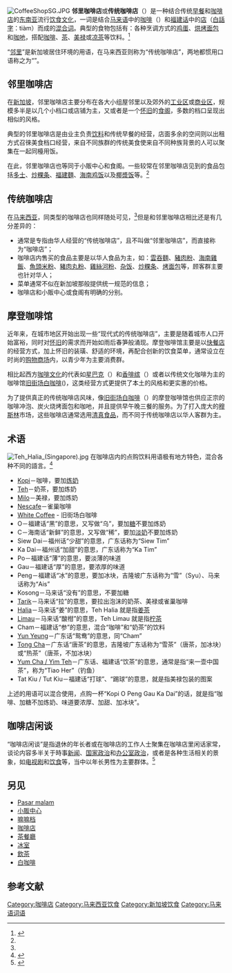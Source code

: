 {{NoteTA
|T=zh-my:传统咖啡店; zh-sg:邻里咖啡店; zh-hant:鄰里咖啡店;<!-- 内文使用有地域区分，因此仅作标题转换 -->
}}
[[File:CoffeeShopSG.JPG|thumb]]
'''邻里咖啡店'''或'''传统咖啡店'''（{{lang-ms|Kopitiam}}）是一种结合传统[[早餐|早餐]]和[[咖啡店|咖啡店]]的[[东南亚|东南亚]]流行[[饮食文化|饮食文化]]，{{lang|ms|Kopitiam}}一词是结合[[马来语|马来语]]中的[[咖啡|咖啡]]（{{lang|ms|kopi}}）和[[福建话|福建话]]中的[[店|店]]（[[白話字|白話字]]：tiàm）而成的[[混合词|混合词]]。典型的食物包括有：各种烹调方式的[[鸡蛋|鸡蛋]]、[[多士|烘烤面包]]和[[咖央醬|咖吔]]，搭配[[咖啡|咖啡]]、[[茶|茶]]、[[美禄|美禄]]或[[凉茶|凉茶]]等饮料。<ref name="lonely">{{cite book | language = en | author = Simon Richmond | title = Lonely Planet Malaysia, Singapore & Brunei | date = 2010年 | location =  | publisher = Lonely Planet | isbn = 1741048877 | pages = 68 }}</ref>

“[[邻里|邻里]]”是新加坡居住环境的用语，在马来西亚则称为“传统咖啡店”，两地都惯用口语称之为“{{lang|ms|kopi tiam}}”。

==邻里咖啡店==
在[[新加坡|新加坡]]，邻里咖啡店主要分布在各大小组屋邻里以及郊外的[[工业区|工业区]]或[[商业区|商业区]]，规模多半是以几个小档口或店铺为主，又或者是一个[[怀旧|怀旧]]的[[小販中心|食阁]]，多数的档口呈现出相似的风格。

典型的邻里咖啡店是由业主负责[[饮料|饮料]]和传统早餐的经营，店面多余的空间则以出租方式召徠美食档口经营，来自不同族群的传统美食使来自不同种族背景的人可以聚集在一起同檯用饭。

在此，邻里咖啡店也等同于小販中心和食阁。一些较常在邻里咖啡店见到的食品包括[[多士|多士]]、[[炒粿条|炒粿条]]、[[福建麵|福建麵]]、[[海南鸡饭|海南鸡饭]]以及[[椰漿饭|椰漿饭]]等。<ref name="lonely"/>

==传统咖啡店==
在[[马来西亚|马来西亚]]，同类型的咖啡店也同样随处可见，<ref name="lonely"/>但是和邻里咖啡店相比还是有几分差异的：
*通常是专指由华人经营的“传统咖啡店”，且不叫做“邻里咖啡店”，而直接称为“咖啡店”；
*咖啡店内售买的食品主要是以华人食品为主，如：[[雲吞麵|雲吞麵]]、[[豬肉粉|豬肉粉]]、[[海南雞飯|海南雞飯]]、[[魚頭米粉|魚頭米粉]]、[[豬肉丸粉|豬肉丸粉]]、[[雞絲河粉|雞絲河粉]]、[[杂饭|杂饭]]、[[炒粿条|炒粿条]]、[[烤面包|烤面包]]等，顾客群主要也针对华人；
*菜单通常不似在新加坡那般提供统一规范的信息；
*咖啡店和小販中心或食阁有明确的分别。

==摩登咖啡馆==
近年来，在城市地区开始出现一些“现代式的传统咖啡店”，主要是随着城市人口开始富裕，同时对[[怀旧|怀旧]]的需求而开始如雨后春笋般涌现。摩登咖啡馆主要是以[[快餐店|快餐店]]的经营方式，加上怀旧的装璜、舒适的环境，再配合创新的饮食菜单，通常设立在时尚的[[购物商场|购物商场]]内，以青少年为主要消费群。

相比起西方[[咖啡文化|咖啡文化]]的代表如[[星巴克|星巴克]]（{{lang|en|Starbucks}}）和[[香啡缤|香啡缤]]（{{lang|en|The Coffee Bean & Tea Leaf}}）或者以传统文化咖啡为主的咖啡馆[[旧街场白咖啡|旧街场白咖啡]]({{lan|en|Oldtown White Coffee}})，这类经营方式更提供了本土的风格和更实惠的价格。

为了提供真正的传统咖啡店风味，像[[旧街场白咖啡|旧街场白咖啡]]（{{lang|en|Oldtown White Coffee}}）的摩登咖啡馆也供应正宗的咖啡冲泡、炭火烧烤面包和咖吔，并且提供早午晚三餐的服务。为了打入庞大的[[穆斯林|穆斯林]]市场，这些咖啡店通常选用[[清真食品|清真食品]]，而不同于传统咖啡店以华人客群为主。

==术语==
[[File:Teh_Halia_(Singapore).jpg|thumb]]
在咖啡店内的点购饮料用语极有地方特色，混合各种不同的語言。<ref>{{cite|title=The Art of Ordering a Drink in Singapore Coffee Shops|url=http://www.lotusrelocation.com/art-ordering-drink-singapore-coffee-shops/|publisher=Lotus Relocation Services|accessdate=2016-12-28|archive-url=https://web.archive.org/web/20161228200250/http://www.lotusrelocation.com/art-ordering-drink-singapore-coffee-shops/|archive-date=2016-12-28|dead-url=yes}}</ref>
* [[咖啡|Kopi]]－咖啡，要加[[炼奶|炼奶]]
* [[奶茶|Teh]]－奶茶，要加炼奶
* [[美禄|Milo]]－美禄，要加炼奶
* [[雀巢咖啡|Nescafe]]－雀巢咖啡
*[[白咖啡|White Coffee]] - 旧街场白咖啡
* O－福建话“黑”的意思，又写做“乌”，要加[[糖|糖]]不要加炼奶
* C－海南话“新鲜”的意思，又写做“稀”，要加[[淡奶|淡奶]]不要加炼奶
* Siew Dai－福州话“少甜”的意思，广东话称为“Siew Tim”
* Ka Dai－福州话“加甜”的意思，广东话称为“Ka Tim”
* Po－福建话“薄”的意思，要淡薄的味道
* Gau－福建话“厚”的意思，要浓厚的味道
* Peng－福建话“冰”的意思，要加冰块，吉隆坡广东话称为“雪”（Syu）、马来话称为“Ais”
* Kosong－马来话“没有”的意思，不要加糖
* [[拉茶|Tarik]]－马来话“拉”的意思，要拉出泡沫的奶茶、美禄或雀巢咖啡
* [[姜|Halia]]－马来话“姜”的意思，Teh Halia 就是指[[姜茶|姜茶]]
* [[青檸|Limau]]－马来话“酸柑”的意思，Teh Limau 就是指[[柠茶|柠茶]]
* Cham－福建话“参”的意思，混合“咖啡”和“奶茶”的饮料
* [[鴛鴦_(飲料)|Yun Yeung]]－广东话“鸳鸯”的意思，同“Cham”
* [[中国茶|Tong Cha]]－广东话“唐茶”的意思，吉隆坡广东话称为“雪茶”（唐茶，加冰块）或“热茶”（唐茶，不加冰块）
* [[饮茶|Yum Cha / Yim Teh]]－广东话、福建话“饮茶”的意思，通常是指“来一壶中国茶”，称为“Tiao Her”（钓鱼）
* Tat Kiu / Tut Kiu－福建话“打球”、“踢球”的意思，就是指美禄包装的图案

上述的用语可以混合使用，点购一杯“Kopi O Peng Gau Ka Dai”的话，就是指“咖啡、加糖不加炼奶、味道要浓厚、加甜、加冰块”。

==咖啡店闲谈==
“咖啡店闲谈”是指退休的年长者或在咖啡店的工作人士聚集在咖啡店里闲话家常，谈论内容多半关于時事[[新闻|新闻]]、[[国家|国家]][[政治|政治]]和[[办公室政治|办公室政治]]，或者是各种生活相关的景象，如[[电视剧|电视剧]]和[[饮食|饮食]]等，当中以年长男性为主要群体。<ref>{{cite book | language = en | author = Djoko Wibisono | coauthors = David Wong | title = The food of Singapore: authentic recipes from the Manhattan of the East | date = 2001年 | location = 新加坡 | publisher = Periplus Editions | isbn = 962-593-388-3 | pages = 22 }}</ref>

==另见==
* [[Pasar_malam|Pasar malam]]
* [[小販中心|小販中心]]
* [[嘛嘛档|嘛嘛档]]
* [[咖啡店|咖啡店]]
* [[茶餐廳|茶餐廳]]
* [[冰室|冰室]]
* [[飲茶|飲茶]]
*[[白咖啡|白咖啡]]

==参考文献==
{{reflist}}

{{Coffee}}
{{Types_of_coffeehouses}}
[[Category:咖啡店|Category:咖啡店]]
[[Category:马来西亚饮食|Category:马来西亚饮食]]
[[Category:新加坡饮食|Category:新加坡饮食]]
[[Category:马来语词语|Category:马来语词语]]